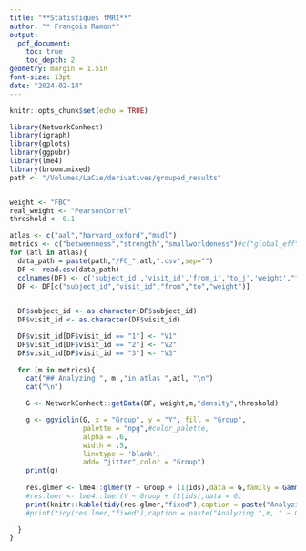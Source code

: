 ```yaml
---
title: "**Statistiques fMRI**"
author: "* François Ramon*"
output:
  pdf_document:
    toc: true
    toc_depth: 2
geometry: margin = 1.5in
font-size: 13pt
date: "2024-02-14"
---
```


```r
knitr::opts_chunk$set(echo = TRUE)
```

\newpage




```r
library(NetworkConhect)
library(igraph)
library(gplots)
library(ggpubr)
library(lme4)
library(broom.mixed)
path <- "/Volumes/LaCie/derivatives/grouped_results"


weight <- "FBC"
real_weight <- "PearsonCorrel"
threshold <- 0.1
```


```r
atlas <- c("aal","harvard_oxford","msdl")
metrics <- c("betweenness","strength","smallworldeness")#c("global_eff","local_eff","characteristic_path","clust_coeff") 
for (atl in atlas){
  data_path = paste(path,"/FC_",atl,".csv",sep="")
  DF <- read.csv(data_path)
  colnames(DF) <- c('subject_id','visit_id','from_i','to_j','weight',"from","to")
  DF <- DF[c("subject_id","visit_id","from","to","weight")]
  

  DF$subject_id <- as.character(DF$subject_id)
  DF$visit_id <- as.character(DF$visit_id)

  DF$visit_id[DF$visit_id == "1"] <- "V1"
  DF$visit_id[DF$visit_id == "2"] <- "V2"
  DF$visit_id[DF$visit_id == "3"] <- "V3"
  
  for (m in metrics){
    cat("## Analyzing ", m ,"in atlas ",atl, "\n")
    cat("\n")

    G <- NetworkConhect::getData(DF, weight,m,"density",threshold)

    g <- ggviolin(G, x = "Group", y = "Y", fill = "Group",
                  palette = "npg",#color_palette,
                  alpha = .6,
                  width = .5,
                  linetype = 'blank',
                  add= "jitter",color = "Group")
    print(g)
    
    res.glmer <- lme4::glmer(Y ~ Group + (1|ids),data = G,family = Gamma(link = "log"))
    #res.lmer <- lme4::lmer(Y ~ Group + (1|ids),data = G)
    print(knitr::kable(tidy(res.glmer,"fixed"),caption = paste("Analyzing ",m, " ~ Group + (1|id) : Atlas",atl)))
    #print(tidy(res.lmer,"fixed"),caption = paste("Analyzing ",m, " ~ Group + (1|id)"))

  }
}

  



```

